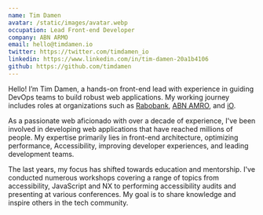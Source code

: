 ```yaml
---
name: Tim Damen
avatar: /static/images/avatar.webp
occupation: Lead Front-end Developer
company: ABN ARMO
email: hello@timdamen.io
twitter: https://twitter.com/timdamen_io
linkedin: https://www.linkedin.com/in/tim-damen-20a1b4106
github: https://github.com/timdamen
---
```


<p className="font-bold">Hello! I’m Tim Damen, a hands-on front-end lead with experience in guiding DevOps teams to build robust web applications. My working journey includes roles at organizations such as <a href="https://www.rabobank.nl/" target="_blank">Rabobank</a>, <a href="https://www.abnamro.nl/" target="_blank">ABN AMRO</a>, and <a href="https://www.iodigital.com/" target="_blank">iO</a>.</p>

As a passionate web aficionado with over a decade of experience, I've been involved in developing web applications that have reached millions of people. My expertise primarily lies in front-end architecture, optimizing performance, Accessibility, improving developer experiences, and leading development teams.

The last years, my focus has shifted towards education and mentorship. I've conducted numerous workshops covering a range of topics from accessibility, JavaScript and NX to performing accessibility audits and presenting at various conferences. My goal is to share knowledge and inspire others in the tech community.
